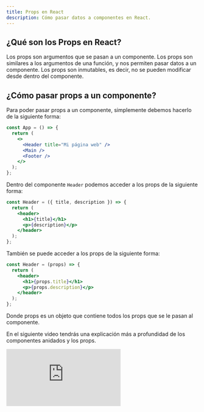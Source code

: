 ```yaml
---
title: Props en React
description: Cómo pasar datos a componentes en React.
---
```


## ¿Qué son los Props en React?

Los props son argumentos que se pasan a un componente. Los props son
similares a los argumentos de una función, y nos permiten pasar datos a un
componente. Los props son inmutables, es decir, no se pueden modificar desde
dentro del componente.

## ¿Cómo pasar props a un componente?

Para poder pasar props a un componente, simplemente debemos hacerlo de la
siguiente forma:

```jsx
const App = () => {
  return (
    <>
      <Header title="Mi página web" />
      <Main />
      <Footer />
    </>
  );
};
```
Dentro del componente `Header` podemos acceder a los props de la siguiente
forma:

```jsx
const Header = ({ title, description }) => {
  return (
    <header>
      <h1>{title}</h1>
      <p>{description}</p>
    </header>
  );
};
```
También se puede acceder a los props de la siguiente forma:

```jsx
const Header = (props) => {
  return (
    <header>
      <h1>{props.title}</h1>
      <p>{props.description}</p>
    </header>
  );
};
```
Donde props es un objeto que contiene todos los props que se le pasan al
componente.

En el siguiente video tendrás una explicación más a profundidad de los
componentes anidados y los props.

<iframe className='youtube-video' src="https://www.youtube.com/embed/Kcr_3nJcvmk?si=Ngj6J9eQgoKM85yF" title="YouTube video player" frameBorder="0" allow="accelerometer; autoplay; clipboard-write; encrypted-media; gyroscope; picture-in-picture; web-share" allowFullScreen></iframe>